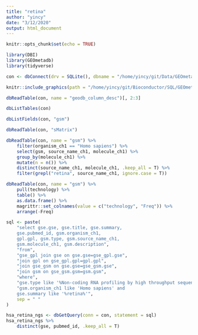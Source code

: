 ```yaml
---
title: "retina"
author: "yincy"
date: "3/12/2020"
output: html_document
---
```


```r
knitr::opts_chunk$set(echo = TRUE)
```


```r
library(DBI)
library(GEOmetadb)
library(tidyverse)
```


```r
con <- dbConnect(drv = SQLite(), dbname = "/home/yincy/git/Data/GEOmetadb.sqlite")
```

```r
knitr::include_graphics(path = "/home/yincy/git/Bioconductor/SQL/GEOmetadb/figures/GEOmetadb.png")
```


```r
dbReadTable(con, name = "geodb_column_desc")[, 2:3]
```

```r
dbListTables(con)
```

```r
dbListFields(con, "gsm")
```

```r
dbReadTable(con, "sMatrix")
```

```r
dbReadTable(con, name = "gsm") %>%
    filter(organism_ch1 == "Homo sapiens") %>% 
    select(gsm, source_name_ch1, molecule_ch1) %>% 
    group_by(molecule_ch1) %>% 
    mutate(n = n()) %>% 
    distinct(source_name_ch1, molecule_ch1, .keep_all = T) %>% 
    filter(grepl("retina", source_name_ch1, ignore.case = T))
```


```r
dbReadTable(con, name = "gsm") %>% 
    pull(technology) %>% 
    table() %>% 
    as.data.frame() %>% 
    magrittr::set_colnames(value = c("technology", "Freq")) %>% 
    arrange(-Freq)
```

```r
sql <- paste(
    "select gse.gse, gse.title, gse.summary, 
    gse.pubmed_id, gsm.organism_ch1, 
    gpl.gpl, gsm.type, gsm.source_name_ch1,
    gsm.molecule_ch1, gsm.description",
    "from", 
    "gse_gpl join gse on gse.gse=gse_gpl.gse",
    "join gpl on gse_gpl.gpl=gpl.gpl",
    "join gse_gsm on gse.gse=gse_gsm.gse",
    "join gsm on gse_gsm.gsm=gsm.gsm", 
    "where", 
    "gse.type like '%Non-coding RNA profiling by high throughput sequencing%' and", 
    "gsm.organism_ch1 like 'Homo sapiens' and
    gse.summary like '%retina%'", 
    sep = " "
)

hsa_retina_ngs <- dbGetQuery(conn = con, statement = sql)
hsa_retina_ngs %>% 
    distinct(gse, pubmed_id, .keep_all = T)
```



















